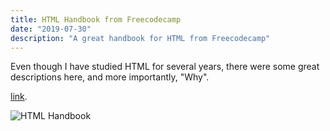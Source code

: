 ```yaml
---
title: HTML Handbook from Freecodecamp
date: "2019-07-30"
description: "A great handbook for HTML from Freecodecamp"
---
```


Even though I have studied HTML for several years, there were some great descriptions here, and more importantly, "Why".

[link](https://www.freecodecamp.org/news/the-html-handbook/).

![HTML Handbook](../assets/html-handbook__screenshot.png)




